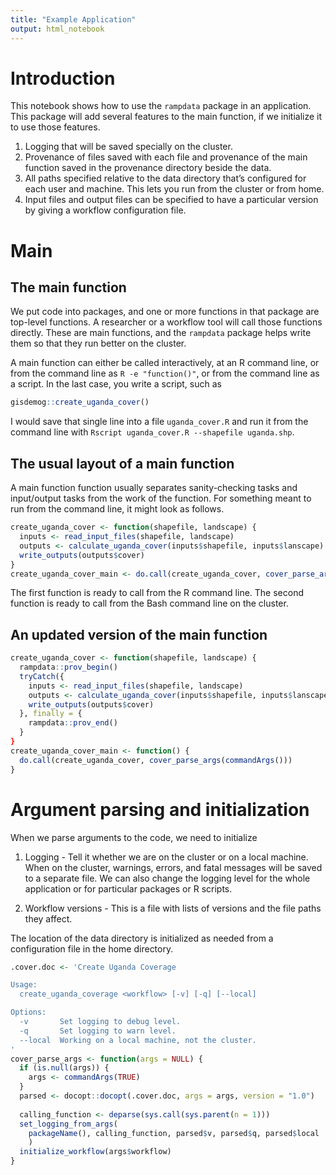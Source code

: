 ```yaml
---
title: "Example Application"
output: html_notebook
---
```


# Introduction

This notebook shows how to use the `rampdata` package in an application.
This package will add several features to the main function, if we
initialize it to use those features.

1. Logging that will be saved specially on the cluster.
2. Provenance of files saved with each file and provenance of
   the main function saved in the provenance directory beside
   the data.
3. All paths specified relative to the data directory that's
   configured for each user and machine. This lets you run from
   the cluster or from home.
4. Input files and output files can be specified to have a
   particular version by giving a workflow configuration file.


# Main

## The main function

We put code into packages, and one or more functions in that package
are top-level functions. A researcher or a workflow tool will call
those functions directly. These are main functions, and the `rampdata`
package helps write them so that they run better on the cluster.

A main function can either be called interactively, at an R command line,
or from the command line as `R -e "function()"`, or from the command line
as a script. In the last case, you write a script, such as
```r
gisdemog::create_uganda_cover()
```
I would save that single line into a file `uganda_cover.R` and run it
from the command line with `Rscript uganda_cover.R --shapefile uganda.shp`.

## The usual layout of a main function

A main function function usually separates sanity-checking tasks
and input/output tasks from the work of the function. For something
meant to run from the command line, it might look as follows.
```r
create_uganda_cover <- function(shapefile, landscape) {
  inputs <- read_input_files(shapefile, landscape)
  outputs <- calculate_uganda_cover(inputs$shapefile, inputs$lanscape)
  write_outputs(outputs$cover)
}
create_uganda_cover_main <- do.call(create_uganda_cover, cover_parse_args(commandArgs()))
```
The first function is ready to call from the R command line.
The second function is ready to call from the Bash command line
on the cluster.

## An updated version of the main function

```r
create_uganda_cover <- function(shapefile, landscape) {
  rampdata::prov_begin()
  tryCatch({
    inputs <- read_input_files(shapefile, landscape)
    outputs <- calculate_uganda_cover(inputs$shapefile, inputs$lanscape)
    write_outputs(outputs$cover)
  }, finally = {
    rampdata::prov_end()
  }
}
create_uganda_cover_main <- function() {
  do.call(create_uganda_cover, cover_parse_args(commandArgs()))
}
```


# Argument parsing and initialization

When we parse arguments to the code, we need to initialize

1. Logging - Tell it whether we are on the cluster or
   on a local machine. When on the cluster, warnings, errors,
   and fatal messages will be saved to a separate file.
   We can also change the logging level for the whole
   application or for particular packages or R scripts.
   
2. Workflow versions - This is a file with lists of versions
   and the file paths they affect.

The location of the data directory is initialized as needed
from a configuration file in the home directory.

```r
.cover.doc <- 'Create Uganda Coverage

Usage:
  create_uganda_coverage <workflow> [-v] [-q] [--local]

Options:
  -v       Set logging to debug level.
  -q       Set logging to warn level.
  --local  Working on a local machine, not the cluster.
'
cover_parse_args <- function(args = NULL) {
  if (is.null(args)) {
    args <- commandArgs(TRUE)
  }
  parsed <- docopt::docopt(.cover.doc, args = args, version = "1.0")
  
  calling_function <- deparse(sys.call(sys.parent(n = 1)))
  set_logging_from_args(
    packageName(), calling_function, parsed$v, parsed$q, parsed$local
    )
  initialize_workflow(args$workflow)
}
```


